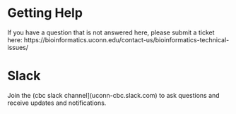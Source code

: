 # Getting Help 

If you have a question that is not answered here, please submit a ticket here:
https://bioinformatics.uconn.edu/contact-us/bioinformatics-technical-issues/


# Slack
Join the (cbc slack channel](uconn-cbc.slack.com) to ask questions and receive updates and notifications.